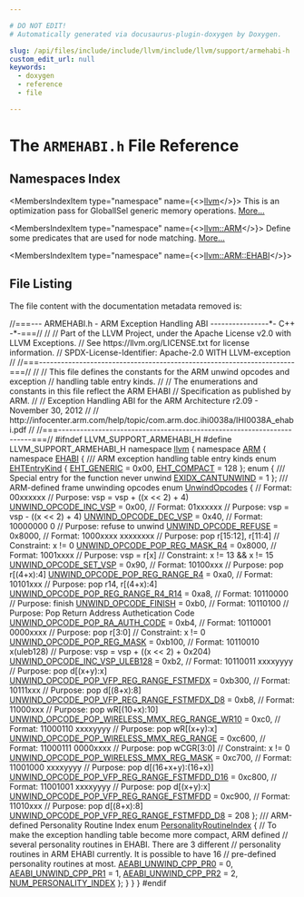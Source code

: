 ```yaml
---

# DO NOT EDIT!
# Automatically generated via docusaurus-plugin-doxygen by Doxygen.

slug: /api/files/include/include/llvm/include/llvm/support/armehabi-h
custom_edit_url: null
keywords:
  - doxygen
  - reference
  - file

---
```





# The `ARMEHABI.h` File Reference

<DoxygenPage pluginConfig={pluginConfig}>



## Namespaces Index

<MembersIndex>

<MembersIndexItem
  type="namespace"
  name={<><a href="/docs/api/namespaces/llvm">llvm</a></>}>
This is an optimization pass for GlobalISel generic memory operations. <a href="/docs/api/namespaces/llvm/#details">More...</a>
</MembersIndexItem>

<MembersIndexItem
  type="namespace"
  name={<><a href="/docs/api/namespaces/llvm/arm">llvm::ARM</a></>}>
Define some predicates that are used for node matching. <a href="/docs/api/namespaces/llvm/arm/#details">More...</a>
</MembersIndexItem>

<MembersIndexItem
  type="namespace"
  name={<><a href="/docs/api/namespaces/llvm/arm/ehabi">llvm::ARM::EHABI</a></>}>
</MembersIndexItem>

</MembersIndex>


## File Listing

The file content with the documentation metadata removed is:

<ProgramListing>

<Link id="l00001" /><CodeLine lineNumber="1"><Highlight kind="comment">//===--- ARMEHABI.h - ARM Exception Handling ABI ----------------&#42;- C++ -&#42;-===//</Highlight><Highlight kind="normal"></Highlight></CodeLine>
<Link id="l00002" /><CodeLine lineNumber="2"><Highlight kind="normal"></Highlight><Highlight kind="comment">//</Highlight><Highlight kind="normal"></Highlight></CodeLine>
<Link id="l00003" /><CodeLine lineNumber="3"><Highlight kind="normal"></Highlight><Highlight kind="comment">// Part of the LLVM Project, under the Apache License v2.0 with LLVM Exceptions.</Highlight><Highlight kind="normal"></Highlight></CodeLine>
<Link id="l00004" /><CodeLine lineNumber="4"><Highlight kind="normal"></Highlight><Highlight kind="comment">// See https://llvm.org/LICENSE.txt for license information.</Highlight><Highlight kind="normal"></Highlight></CodeLine>
<Link id="l00005" /><CodeLine lineNumber="5"><Highlight kind="normal"></Highlight><Highlight kind="comment">// SPDX-License-Identifier: Apache-2.0 WITH LLVM-exception</Highlight><Highlight kind="normal"></Highlight></CodeLine>
<Link id="l00006" /><CodeLine lineNumber="6"><Highlight kind="normal"></Highlight><Highlight kind="comment">//</Highlight><Highlight kind="normal"></Highlight></CodeLine>
<Link id="l00007" /><CodeLine lineNumber="7"><Highlight kind="normal"></Highlight><Highlight kind="comment">//===----------------------------------------------------------------------===//</Highlight><Highlight kind="normal"></Highlight></CodeLine>
<Link id="l00008" /><CodeLine lineNumber="8"><Highlight kind="normal"></Highlight><Highlight kind="comment">//</Highlight><Highlight kind="normal"></Highlight></CodeLine>
<Link id="l00009" /><CodeLine lineNumber="9"><Highlight kind="normal"></Highlight><Highlight kind="comment">// This file defines the constants for the ARM unwind opcodes and exception</Highlight><Highlight kind="normal"></Highlight></CodeLine>
<Link id="l00010" /><CodeLine lineNumber="10"><Highlight kind="normal"></Highlight><Highlight kind="comment">// handling table entry kinds.</Highlight><Highlight kind="normal"></Highlight></CodeLine>
<Link id="l00011" /><CodeLine lineNumber="11"><Highlight kind="normal"></Highlight><Highlight kind="comment">//</Highlight><Highlight kind="normal"></Highlight></CodeLine>
<Link id="l00012" /><CodeLine lineNumber="12"><Highlight kind="normal"></Highlight><Highlight kind="comment">// The enumerations and constants in this file reflect the ARM EHABI</Highlight><Highlight kind="normal"></Highlight></CodeLine>
<Link id="l00013" /><CodeLine lineNumber="13"><Highlight kind="normal"></Highlight><Highlight kind="comment">// Specification as published by ARM.</Highlight><Highlight kind="normal"></Highlight></CodeLine>
<Link id="l00014" /><CodeLine lineNumber="14"><Highlight kind="normal"></Highlight><Highlight kind="comment">//</Highlight><Highlight kind="normal"></Highlight></CodeLine>
<Link id="l00015" /><CodeLine lineNumber="15"><Highlight kind="normal"></Highlight><Highlight kind="comment">// Exception Handling ABI for the ARM Architecture r2.09 - November 30, 2012</Highlight><Highlight kind="normal"></Highlight></CodeLine>
<Link id="l00016" /><CodeLine lineNumber="16"><Highlight kind="normal"></Highlight><Highlight kind="comment">//</Highlight><Highlight kind="normal"></Highlight></CodeLine>
<Link id="l00017" /><CodeLine lineNumber="17"><Highlight kind="normal"></Highlight><Highlight kind="comment">// http://infocenter.arm.com/help/topic/com.arm.doc.ihi0038a/IHI0038A&#95;ehabi.pdf</Highlight><Highlight kind="normal"></Highlight></CodeLine>
<Link id="l00018" /><CodeLine lineNumber="18"><Highlight kind="normal"></Highlight><Highlight kind="comment">//</Highlight><Highlight kind="normal"></Highlight></CodeLine>
<Link id="l00019" /><CodeLine lineNumber="19"><Highlight kind="normal"></Highlight><Highlight kind="comment">//===----------------------------------------------------------------------===//</Highlight><Highlight kind="normal"></Highlight></CodeLine>
<Link id="l00020" /><CodeLine lineNumber="20"><Highlight kind="normal"></Highlight></CodeLine>
<Link id="l00021" /><CodeLine lineNumber="21"><Highlight kind="normal"></Highlight><Highlight kind="preprocessor">#ifndef LLVM&#95;SUPPORT&#95;ARMEHABI&#95;H</Highlight><Highlight kind="normal"></Highlight></CodeLine>
<Link id="l00022" /><CodeLine lineNumber="22"><Highlight kind="normal"></Highlight><Highlight kind="preprocessor">#define LLVM&#95;SUPPORT&#95;ARMEHABI&#95;H</Highlight><Highlight kind="normal"></Highlight></CodeLine>
<Link id="l00023" /><CodeLine lineNumber="23"><Highlight kind="normal"></Highlight></CodeLine>
<Link id="l00024" /><CodeLine lineNumber="24"><Highlight kind="normal"></Highlight><Highlight kind="keyword">namespace </Highlight><Highlight kind="normal"><a href="/docs/api/namespaces/llvm">llvm</a> &#123;</Highlight></CodeLine>
<Link id="l00025" /><CodeLine lineNumber="25" lineLink="/docs/api/namespaces/llvm/arm"><Highlight kind="normal"></Highlight><Highlight kind="keyword">namespace </Highlight><Highlight kind="normal"><a href="/docs/api/namespaces/llvm/arm/#aa7c564eb9f55772c4e2f4d3c19974191a47f45e65244c17ec9fa8771a5c6d60e1">ARM</a> &#123;</Highlight></CodeLine>
<Link id="l00026" /><CodeLine lineNumber="26" lineLink="/docs/api/namespaces/llvm/arm/ehabi"><Highlight kind="normal"></Highlight><Highlight kind="keyword">namespace </Highlight><Highlight kind="normal"><a href="/docs/api/namespaces/llvm/arm/ehabi">EHABI</a> &#123;</Highlight><Highlight kind="comment"></Highlight></CodeLine>
<Link id="l00027" /><CodeLine lineNumber="27"><Highlight kind="comment">  /// ARM exception handling table entry kinds</Highlight><Highlight kind="normal"></Highlight></CodeLine>
<Link id="l00028" /><CodeLine lineNumber="28" lineLink="/docs/api/namespaces/llvm/arm/ehabi/#afc1f04cd16158b4185cda78332876407"><Highlight kind="normal">  </Highlight><Highlight kind="keyword">enum</Highlight><Highlight kind="normal"> <a href="/docs/api/namespaces/llvm/arm/ehabi/#afc1f04cd16158b4185cda78332876407">EHTEntryKind</a> &#123;</Highlight></CodeLine>
<Link id="l00029" /><CodeLine lineNumber="29" lineLink="/docs/api/namespaces/llvm/arm/ehabi/#afc1f04cd16158b4185cda78332876407ae264097ea85fec893386d1f3a5d05610"><Highlight kind="normal">    <a href="/docs/api/namespaces/llvm/arm/ehabi/#afc1f04cd16158b4185cda78332876407ae264097ea85fec893386d1f3a5d05610">EHT&#95;GENERIC</a> = 0x00,</Highlight></CodeLine>
<Link id="l00030" /><CodeLine lineNumber="30" lineLink="/docs/api/namespaces/llvm/arm/ehabi/#afc1f04cd16158b4185cda78332876407aaefc75aa4a61986d09351560125d7e2f"><Highlight kind="normal">    <a href="/docs/api/namespaces/llvm/arm/ehabi/#afc1f04cd16158b4185cda78332876407aaefc75aa4a61986d09351560125d7e2f">EHT&#95;COMPACT</a> = 128</Highlight></CodeLine>
<Link id="l00031" /><CodeLine lineNumber="31"><Highlight kind="normal">  &#125;;</Highlight></CodeLine>
<Link id="l00032" /><CodeLine lineNumber="32"><Highlight kind="normal"></Highlight></CodeLine>
<Link id="l00033" /><CodeLine lineNumber="33"><Highlight kind="normal">  </Highlight><Highlight kind="keyword">enum</Highlight><Highlight kind="normal"> &#123;</Highlight><Highlight kind="comment"></Highlight></CodeLine>
<Link id="l00034" /><CodeLine lineNumber="34"><Highlight kind="comment">    /// Special entry for the function never unwind</Highlight><Highlight kind="normal"></Highlight></CodeLine>
<Link id="l00035" /><CodeLine lineNumber="35" lineLink="/docs/api/namespaces/llvm/arm/ehabi/#ae9c298f7e89c08953de7592e884a8b58a66015da63b154337078e073b41ae19ee"><Highlight kind="normal">    <a href="/docs/api/namespaces/llvm/arm/ehabi/#ae9c298f7e89c08953de7592e884a8b58a66015da63b154337078e073b41ae19ee">EXIDX&#95;CANTUNWIND</a> = 1</Highlight></CodeLine>
<Link id="l00036" /><CodeLine lineNumber="36"><Highlight kind="normal">  &#125;;</Highlight></CodeLine>
<Link id="l00037" /><CodeLine lineNumber="37"><Highlight kind="normal"></Highlight><Highlight kind="comment"></Highlight></CodeLine>
<Link id="l00038" /><CodeLine lineNumber="38"><Highlight kind="comment">  /// ARM-defined frame unwinding opcodes</Highlight><Highlight kind="normal"></Highlight></CodeLine>
<Link id="l00039" /><CodeLine lineNumber="39" lineLink="/docs/api/namespaces/llvm/arm/ehabi/#a391979058f7394854c8e99446129c5aa"><Highlight kind="normal">  </Highlight><Highlight kind="keyword">enum</Highlight><Highlight kind="normal"> <a href="/docs/api/namespaces/llvm/arm/ehabi/#a391979058f7394854c8e99446129c5aa">UnwindOpcodes</a> &#123;</Highlight></CodeLine>
<Link id="l00040" /><CodeLine lineNumber="40"><Highlight kind="normal">    </Highlight><Highlight kind="comment">// Format: 00xxxxxx</Highlight><Highlight kind="normal"></Highlight></CodeLine>
<Link id="l00041" /><CodeLine lineNumber="41"><Highlight kind="normal">    </Highlight><Highlight kind="comment">// Purpose: vsp = vsp + ((x &lt;&lt; 2) + 4)</Highlight><Highlight kind="normal"></Highlight></CodeLine>
<Link id="l00042" /><CodeLine lineNumber="42" lineLink="/docs/api/namespaces/llvm/arm/ehabi/#a391979058f7394854c8e99446129c5aaaa5fb6fa61b25402c5a11953776e94069"><Highlight kind="normal">    <a href="/docs/api/namespaces/llvm/arm/ehabi/#a391979058f7394854c8e99446129c5aaaa5fb6fa61b25402c5a11953776e94069">UNWIND&#95;OPCODE&#95;INC&#95;VSP</a> = 0x00,</Highlight></CodeLine>
<Link id="l00043" /><CodeLine lineNumber="43"><Highlight kind="normal"></Highlight></CodeLine>
<Link id="l00044" /><CodeLine lineNumber="44"><Highlight kind="normal">    </Highlight><Highlight kind="comment">// Format: 01xxxxxx</Highlight><Highlight kind="normal"></Highlight></CodeLine>
<Link id="l00045" /><CodeLine lineNumber="45"><Highlight kind="normal">    </Highlight><Highlight kind="comment">// Purpose: vsp = vsp - ((x &lt;&lt; 2) + 4)</Highlight><Highlight kind="normal"></Highlight></CodeLine>
<Link id="l00046" /><CodeLine lineNumber="46" lineLink="/docs/api/namespaces/llvm/arm/ehabi/#a391979058f7394854c8e99446129c5aaa88017af7551328f81fac3ba62cd12258"><Highlight kind="normal">    <a href="/docs/api/namespaces/llvm/arm/ehabi/#a391979058f7394854c8e99446129c5aaa88017af7551328f81fac3ba62cd12258">UNWIND&#95;OPCODE&#95;DEC&#95;VSP</a> = 0x40,</Highlight></CodeLine>
<Link id="l00047" /><CodeLine lineNumber="47"><Highlight kind="normal"></Highlight></CodeLine>
<Link id="l00048" /><CodeLine lineNumber="48"><Highlight kind="normal">    </Highlight><Highlight kind="comment">// Format: 10000000 0</Highlight><Highlight kind="normal"></Highlight></CodeLine>
<Link id="l00049" /><CodeLine lineNumber="49"><Highlight kind="normal">    </Highlight><Highlight kind="comment">// Purpose: refuse to unwind</Highlight><Highlight kind="normal"></Highlight></CodeLine>
<Link id="l00050" /><CodeLine lineNumber="50" lineLink="/docs/api/namespaces/llvm/arm/ehabi/#a391979058f7394854c8e99446129c5aaa28de741b7d8a551512cbd8e812d48e66"><Highlight kind="normal">    <a href="/docs/api/namespaces/llvm/arm/ehabi/#a391979058f7394854c8e99446129c5aaa28de741b7d8a551512cbd8e812d48e66">UNWIND&#95;OPCODE&#95;REFUSE</a> = 0x8000,</Highlight></CodeLine>
<Link id="l00051" /><CodeLine lineNumber="51"><Highlight kind="normal"></Highlight></CodeLine>
<Link id="l00052" /><CodeLine lineNumber="52"><Highlight kind="normal">    </Highlight><Highlight kind="comment">// Format: 1000xxxx xxxxxxxx</Highlight><Highlight kind="normal"></Highlight></CodeLine>
<Link id="l00053" /><CodeLine lineNumber="53"><Highlight kind="normal">    </Highlight><Highlight kind="comment">// Purpose: pop r&#91;15:12&#93;, r&#91;11:4&#93;</Highlight><Highlight kind="normal"></Highlight></CodeLine>
<Link id="l00054" /><CodeLine lineNumber="54"><Highlight kind="normal">    </Highlight><Highlight kind="comment">// Constraint: x != 0</Highlight><Highlight kind="normal"></Highlight></CodeLine>
<Link id="l00055" /><CodeLine lineNumber="55" lineLink="/docs/api/namespaces/llvm/arm/ehabi/#a391979058f7394854c8e99446129c5aaaf6b4129defb78ab1e27de68558cdad7e"><Highlight kind="normal">    <a href="/docs/api/namespaces/llvm/arm/ehabi/#a391979058f7394854c8e99446129c5aaaf6b4129defb78ab1e27de68558cdad7e">UNWIND&#95;OPCODE&#95;POP&#95;REG&#95;MASK&#95;R4</a> = 0x8000,</Highlight></CodeLine>
<Link id="l00056" /><CodeLine lineNumber="56"><Highlight kind="normal"></Highlight></CodeLine>
<Link id="l00057" /><CodeLine lineNumber="57"><Highlight kind="normal">    </Highlight><Highlight kind="comment">// Format: 1001xxxx</Highlight><Highlight kind="normal"></Highlight></CodeLine>
<Link id="l00058" /><CodeLine lineNumber="58"><Highlight kind="normal">    </Highlight><Highlight kind="comment">// Purpose: vsp = r&#91;x&#93;</Highlight><Highlight kind="normal"></Highlight></CodeLine>
<Link id="l00059" /><CodeLine lineNumber="59"><Highlight kind="normal">    </Highlight><Highlight kind="comment">// Constraint: x != 13 &amp;&amp; x != 15</Highlight><Highlight kind="normal"></Highlight></CodeLine>
<Link id="l00060" /><CodeLine lineNumber="60" lineLink="/docs/api/namespaces/llvm/arm/ehabi/#a391979058f7394854c8e99446129c5aaafb874bc6779295f8e3e6b4cecfd406bf"><Highlight kind="normal">    <a href="/docs/api/namespaces/llvm/arm/ehabi/#a391979058f7394854c8e99446129c5aaafb874bc6779295f8e3e6b4cecfd406bf">UNWIND&#95;OPCODE&#95;SET&#95;VSP</a> = 0x90,</Highlight></CodeLine>
<Link id="l00061" /><CodeLine lineNumber="61"><Highlight kind="normal"></Highlight></CodeLine>
<Link id="l00062" /><CodeLine lineNumber="62"><Highlight kind="normal">    </Highlight><Highlight kind="comment">// Format: 10100xxx</Highlight><Highlight kind="normal"></Highlight></CodeLine>
<Link id="l00063" /><CodeLine lineNumber="63"><Highlight kind="normal">    </Highlight><Highlight kind="comment">// Purpose: pop r&#91;(4+x):4&#93;</Highlight><Highlight kind="normal"></Highlight></CodeLine>
<Link id="l00064" /><CodeLine lineNumber="64" lineLink="/docs/api/namespaces/llvm/arm/ehabi/#a391979058f7394854c8e99446129c5aaa0a91a90150205dd8f3e3f3e5d764e34c"><Highlight kind="normal">    <a href="/docs/api/namespaces/llvm/arm/ehabi/#a391979058f7394854c8e99446129c5aaa0a91a90150205dd8f3e3f3e5d764e34c">UNWIND&#95;OPCODE&#95;POP&#95;REG&#95;RANGE&#95;R4</a> = 0xa0,</Highlight></CodeLine>
<Link id="l00065" /><CodeLine lineNumber="65"><Highlight kind="normal"></Highlight></CodeLine>
<Link id="l00066" /><CodeLine lineNumber="66"><Highlight kind="normal">    </Highlight><Highlight kind="comment">// Format: 10101xxx</Highlight><Highlight kind="normal"></Highlight></CodeLine>
<Link id="l00067" /><CodeLine lineNumber="67"><Highlight kind="normal">    </Highlight><Highlight kind="comment">// Purpose: pop r14, r&#91;(4+x):4&#93;</Highlight><Highlight kind="normal"></Highlight></CodeLine>
<Link id="l00068" /><CodeLine lineNumber="68" lineLink="/docs/api/namespaces/llvm/arm/ehabi/#a391979058f7394854c8e99446129c5aaae8ab15ac55a28dc3b1954b3159a9cd61"><Highlight kind="normal">    <a href="/docs/api/namespaces/llvm/arm/ehabi/#a391979058f7394854c8e99446129c5aaae8ab15ac55a28dc3b1954b3159a9cd61">UNWIND&#95;OPCODE&#95;POP&#95;REG&#95;RANGE&#95;R4&#95;R14</a> = 0xa8,</Highlight></CodeLine>
<Link id="l00069" /><CodeLine lineNumber="69"><Highlight kind="normal"></Highlight></CodeLine>
<Link id="l00070" /><CodeLine lineNumber="70"><Highlight kind="normal">    </Highlight><Highlight kind="comment">// Format: 10110000</Highlight><Highlight kind="normal"></Highlight></CodeLine>
<Link id="l00071" /><CodeLine lineNumber="71"><Highlight kind="normal">    </Highlight><Highlight kind="comment">// Purpose: finish</Highlight><Highlight kind="normal"></Highlight></CodeLine>
<Link id="l00072" /><CodeLine lineNumber="72" lineLink="/docs/api/namespaces/llvm/arm/ehabi/#a391979058f7394854c8e99446129c5aaa0aaf8dcf3c0ab164c43d61219444ea9f"><Highlight kind="normal">    <a href="/docs/api/namespaces/llvm/arm/ehabi/#a391979058f7394854c8e99446129c5aaa0aaf8dcf3c0ab164c43d61219444ea9f">UNWIND&#95;OPCODE&#95;FINISH</a> = 0xb0,</Highlight></CodeLine>
<Link id="l00073" /><CodeLine lineNumber="73"><Highlight kind="normal"></Highlight></CodeLine>
<Link id="l00074" /><CodeLine lineNumber="74"><Highlight kind="normal">    </Highlight><Highlight kind="comment">// Format: 10110100</Highlight><Highlight kind="normal"></Highlight></CodeLine>
<Link id="l00075" /><CodeLine lineNumber="75"><Highlight kind="normal">    </Highlight><Highlight kind="comment">// Purpose: Pop Return Address Authetication Code</Highlight><Highlight kind="normal"></Highlight></CodeLine>
<Link id="l00076" /><CodeLine lineNumber="76" lineLink="/docs/api/namespaces/llvm/arm/ehabi/#a391979058f7394854c8e99446129c5aaaefcc1e6af568599a852b5a634db6f75d"><Highlight kind="normal">    <a href="/docs/api/namespaces/llvm/arm/ehabi/#a391979058f7394854c8e99446129c5aaaefcc1e6af568599a852b5a634db6f75d">UNWIND&#95;OPCODE&#95;POP&#95;RA&#95;AUTH&#95;CODE</a> = 0xb4,</Highlight></CodeLine>
<Link id="l00077" /><CodeLine lineNumber="77"><Highlight kind="normal"></Highlight></CodeLine>
<Link id="l00078" /><CodeLine lineNumber="78"><Highlight kind="normal">    </Highlight><Highlight kind="comment">// Format: 10110001 0000xxxx</Highlight><Highlight kind="normal"></Highlight></CodeLine>
<Link id="l00079" /><CodeLine lineNumber="79"><Highlight kind="normal">    </Highlight><Highlight kind="comment">// Purpose: pop r&#91;3:0&#93;</Highlight><Highlight kind="normal"></Highlight></CodeLine>
<Link id="l00080" /><CodeLine lineNumber="80"><Highlight kind="normal">    </Highlight><Highlight kind="comment">// Constraint: x != 0</Highlight><Highlight kind="normal"></Highlight></CodeLine>
<Link id="l00081" /><CodeLine lineNumber="81" lineLink="/docs/api/namespaces/llvm/arm/ehabi/#a391979058f7394854c8e99446129c5aaa9a03bf3866742ac1b888bee3b12b36f6"><Highlight kind="normal">    <a href="/docs/api/namespaces/llvm/arm/ehabi/#a391979058f7394854c8e99446129c5aaa9a03bf3866742ac1b888bee3b12b36f6">UNWIND&#95;OPCODE&#95;POP&#95;REG&#95;MASK</a> = 0xb100,</Highlight></CodeLine>
<Link id="l00082" /><CodeLine lineNumber="82"><Highlight kind="normal"></Highlight></CodeLine>
<Link id="l00083" /><CodeLine lineNumber="83"><Highlight kind="normal">    </Highlight><Highlight kind="comment">// Format: 10110010 x(uleb128)</Highlight><Highlight kind="normal"></Highlight></CodeLine>
<Link id="l00084" /><CodeLine lineNumber="84"><Highlight kind="normal">    </Highlight><Highlight kind="comment">// Purpose: vsp = vsp + ((x &lt;&lt; 2) + 0x204)</Highlight><Highlight kind="normal"></Highlight></CodeLine>
<Link id="l00085" /><CodeLine lineNumber="85" lineLink="/docs/api/namespaces/llvm/arm/ehabi/#a391979058f7394854c8e99446129c5aaac7fec19e4c3252adc0fe1c56e7517633"><Highlight kind="normal">    <a href="/docs/api/namespaces/llvm/arm/ehabi/#a391979058f7394854c8e99446129c5aaac7fec19e4c3252adc0fe1c56e7517633">UNWIND&#95;OPCODE&#95;INC&#95;VSP&#95;ULEB128</a> = 0xb2,</Highlight></CodeLine>
<Link id="l00086" /><CodeLine lineNumber="86"><Highlight kind="normal"></Highlight></CodeLine>
<Link id="l00087" /><CodeLine lineNumber="87"><Highlight kind="normal">    </Highlight><Highlight kind="comment">// Format: 10110011 xxxxyyyy</Highlight><Highlight kind="normal"></Highlight></CodeLine>
<Link id="l00088" /><CodeLine lineNumber="88"><Highlight kind="normal">    </Highlight><Highlight kind="comment">// Purpose: pop d&#91;(x+y):x&#93;</Highlight><Highlight kind="normal"></Highlight></CodeLine>
<Link id="l00089" /><CodeLine lineNumber="89" lineLink="/docs/api/namespaces/llvm/arm/ehabi/#a391979058f7394854c8e99446129c5aaae57f6a4d3ecba2c13f8cb42a33d22f22"><Highlight kind="normal">    <a href="/docs/api/namespaces/llvm/arm/ehabi/#a391979058f7394854c8e99446129c5aaae57f6a4d3ecba2c13f8cb42a33d22f22">UNWIND&#95;OPCODE&#95;POP&#95;VFP&#95;REG&#95;RANGE&#95;FSTMFDX</a> = 0xb300,</Highlight></CodeLine>
<Link id="l00090" /><CodeLine lineNumber="90"><Highlight kind="normal"></Highlight></CodeLine>
<Link id="l00091" /><CodeLine lineNumber="91"><Highlight kind="normal">    </Highlight><Highlight kind="comment">// Format: 10111xxx</Highlight><Highlight kind="normal"></Highlight></CodeLine>
<Link id="l00092" /><CodeLine lineNumber="92"><Highlight kind="normal">    </Highlight><Highlight kind="comment">// Purpose: pop d&#91;(8+x):8&#93;</Highlight><Highlight kind="normal"></Highlight></CodeLine>
<Link id="l00093" /><CodeLine lineNumber="93" lineLink="/docs/api/namespaces/llvm/arm/ehabi/#a391979058f7394854c8e99446129c5aaa33a9dd3ac5d672917f867f8ef5d6569b"><Highlight kind="normal">    <a href="/docs/api/namespaces/llvm/arm/ehabi/#a391979058f7394854c8e99446129c5aaa33a9dd3ac5d672917f867f8ef5d6569b">UNWIND&#95;OPCODE&#95;POP&#95;VFP&#95;REG&#95;RANGE&#95;FSTMFDX&#95;D8</a> = 0xb8,</Highlight></CodeLine>
<Link id="l00094" /><CodeLine lineNumber="94"><Highlight kind="normal"></Highlight></CodeLine>
<Link id="l00095" /><CodeLine lineNumber="95"><Highlight kind="normal">    </Highlight><Highlight kind="comment">// Format: 11000xxx</Highlight><Highlight kind="normal"></Highlight></CodeLine>
<Link id="l00096" /><CodeLine lineNumber="96"><Highlight kind="normal">    </Highlight><Highlight kind="comment">// Purpose: pop wR&#91;(10+x):10&#93;</Highlight><Highlight kind="normal"></Highlight></CodeLine>
<Link id="l00097" /><CodeLine lineNumber="97" lineLink="/docs/api/namespaces/llvm/arm/ehabi/#a391979058f7394854c8e99446129c5aaa8f9dbd9546ae0a82113bb7891296cad2"><Highlight kind="normal">    <a href="/docs/api/namespaces/llvm/arm/ehabi/#a391979058f7394854c8e99446129c5aaa8f9dbd9546ae0a82113bb7891296cad2">UNWIND&#95;OPCODE&#95;POP&#95;WIRELESS&#95;MMX&#95;REG&#95;RANGE&#95;WR10</a> = 0xc0,</Highlight></CodeLine>
<Link id="l00098" /><CodeLine lineNumber="98"><Highlight kind="normal"></Highlight></CodeLine>
<Link id="l00099" /><CodeLine lineNumber="99"><Highlight kind="normal">    </Highlight><Highlight kind="comment">// Format: 11000110 xxxxyyyy</Highlight><Highlight kind="normal"></Highlight></CodeLine>
<Link id="l00100" /><CodeLine lineNumber="100"><Highlight kind="normal">    </Highlight><Highlight kind="comment">// Purpose: pop wR&#91;(x+y):x&#93;</Highlight><Highlight kind="normal"></Highlight></CodeLine>
<Link id="l00101" /><CodeLine lineNumber="101" lineLink="/docs/api/namespaces/llvm/arm/ehabi/#a391979058f7394854c8e99446129c5aaa47fb210095d0373575ac7208866a2e1e"><Highlight kind="normal">    <a href="/docs/api/namespaces/llvm/arm/ehabi/#a391979058f7394854c8e99446129c5aaa47fb210095d0373575ac7208866a2e1e">UNWIND&#95;OPCODE&#95;POP&#95;WIRELESS&#95;MMX&#95;REG&#95;RANGE</a> = 0xc600,</Highlight></CodeLine>
<Link id="l00102" /><CodeLine lineNumber="102"><Highlight kind="normal"></Highlight></CodeLine>
<Link id="l00103" /><CodeLine lineNumber="103"><Highlight kind="normal">    </Highlight><Highlight kind="comment">// Format: 11000111 0000xxxx</Highlight><Highlight kind="normal"></Highlight></CodeLine>
<Link id="l00104" /><CodeLine lineNumber="104"><Highlight kind="normal">    </Highlight><Highlight kind="comment">// Purpose: pop wCGR&#91;3:0&#93;</Highlight><Highlight kind="normal"></Highlight></CodeLine>
<Link id="l00105" /><CodeLine lineNumber="105"><Highlight kind="normal">    </Highlight><Highlight kind="comment">// Constraint: x != 0</Highlight><Highlight kind="normal"></Highlight></CodeLine>
<Link id="l00106" /><CodeLine lineNumber="106" lineLink="/docs/api/namespaces/llvm/arm/ehabi/#a391979058f7394854c8e99446129c5aaa35e150c8337de682649a961eb3b4d8ec"><Highlight kind="normal">    <a href="/docs/api/namespaces/llvm/arm/ehabi/#a391979058f7394854c8e99446129c5aaa35e150c8337de682649a961eb3b4d8ec">UNWIND&#95;OPCODE&#95;POP&#95;WIRELESS&#95;MMX&#95;REG&#95;MASK</a> = 0xc700,</Highlight></CodeLine>
<Link id="l00107" /><CodeLine lineNumber="107"><Highlight kind="normal"></Highlight></CodeLine>
<Link id="l00108" /><CodeLine lineNumber="108"><Highlight kind="normal">    </Highlight><Highlight kind="comment">// Format: 11001000 xxxxyyyy</Highlight><Highlight kind="normal"></Highlight></CodeLine>
<Link id="l00109" /><CodeLine lineNumber="109"><Highlight kind="normal">    </Highlight><Highlight kind="comment">// Purpose: pop d&#91;(16+x+y):(16+x)&#93;</Highlight><Highlight kind="normal"></Highlight></CodeLine>
<Link id="l00110" /><CodeLine lineNumber="110" lineLink="/docs/api/namespaces/llvm/arm/ehabi/#a391979058f7394854c8e99446129c5aaa943f3a70dcab5069c2f70c1745031102"><Highlight kind="normal">    <a href="/docs/api/namespaces/llvm/arm/ehabi/#a391979058f7394854c8e99446129c5aaa943f3a70dcab5069c2f70c1745031102">UNWIND&#95;OPCODE&#95;POP&#95;VFP&#95;REG&#95;RANGE&#95;FSTMFDD&#95;D16</a> = 0xc800,</Highlight></CodeLine>
<Link id="l00111" /><CodeLine lineNumber="111"><Highlight kind="normal"></Highlight></CodeLine>
<Link id="l00112" /><CodeLine lineNumber="112"><Highlight kind="normal">    </Highlight><Highlight kind="comment">// Format: 11001001 xxxxyyyy</Highlight><Highlight kind="normal"></Highlight></CodeLine>
<Link id="l00113" /><CodeLine lineNumber="113"><Highlight kind="normal">    </Highlight><Highlight kind="comment">// Purpose: pop d&#91;(x+y):x&#93;</Highlight><Highlight kind="normal"></Highlight></CodeLine>
<Link id="l00114" /><CodeLine lineNumber="114" lineLink="/docs/api/namespaces/llvm/arm/ehabi/#a391979058f7394854c8e99446129c5aaaf3a1f5132396873d78fb4e5810ad2f82"><Highlight kind="normal">    <a href="/docs/api/namespaces/llvm/arm/ehabi/#a391979058f7394854c8e99446129c5aaaf3a1f5132396873d78fb4e5810ad2f82">UNWIND&#95;OPCODE&#95;POP&#95;VFP&#95;REG&#95;RANGE&#95;FSTMFDD</a> = 0xc900,</Highlight></CodeLine>
<Link id="l00115" /><CodeLine lineNumber="115"><Highlight kind="normal"></Highlight></CodeLine>
<Link id="l00116" /><CodeLine lineNumber="116"><Highlight kind="normal">    </Highlight><Highlight kind="comment">// Format: 11010xxx</Highlight><Highlight kind="normal"></Highlight></CodeLine>
<Link id="l00117" /><CodeLine lineNumber="117"><Highlight kind="normal">    </Highlight><Highlight kind="comment">// Purpose: pop d&#91;(8+x):8&#93;</Highlight><Highlight kind="normal"></Highlight></CodeLine>
<Link id="l00118" /><CodeLine lineNumber="118" lineLink="/docs/api/namespaces/llvm/arm/ehabi/#a391979058f7394854c8e99446129c5aaa70e34569a0cdd4886c25ce46c454bbbb"><Highlight kind="normal">    <a href="/docs/api/namespaces/llvm/arm/ehabi/#a391979058f7394854c8e99446129c5aaa70e34569a0cdd4886c25ce46c454bbbb">UNWIND&#95;OPCODE&#95;POP&#95;VFP&#95;REG&#95;RANGE&#95;FSTMFDD&#95;D8</a> = 208</Highlight></CodeLine>
<Link id="l00119" /><CodeLine lineNumber="119"><Highlight kind="normal">  &#125;;</Highlight></CodeLine>
<Link id="l00120" /><CodeLine lineNumber="120"><Highlight kind="normal"></Highlight><Highlight kind="comment"></Highlight></CodeLine>
<Link id="l00121" /><CodeLine lineNumber="121"><Highlight kind="comment">  /// ARM-defined Personality Routine Index</Highlight><Highlight kind="normal"></Highlight></CodeLine>
<Link id="l00122" /><CodeLine lineNumber="122" lineLink="/docs/api/namespaces/llvm/arm/ehabi/#a7b99cf0c7d83797700266fe3d55872e7"><Highlight kind="normal">  </Highlight><Highlight kind="keyword">enum</Highlight><Highlight kind="normal"> <a href="/docs/api/namespaces/llvm/arm/ehabi/#a7b99cf0c7d83797700266fe3d55872e7">PersonalityRoutineIndex</a> &#123;</Highlight></CodeLine>
<Link id="l00123" /><CodeLine lineNumber="123"><Highlight kind="normal">    </Highlight><Highlight kind="comment">// To make the exception handling table become more compact, ARM defined</Highlight><Highlight kind="normal"></Highlight></CodeLine>
<Link id="l00124" /><CodeLine lineNumber="124"><Highlight kind="normal">    </Highlight><Highlight kind="comment">// several personality routines in EHABI.  There are 3 different</Highlight><Highlight kind="normal"></Highlight></CodeLine>
<Link id="l00125" /><CodeLine lineNumber="125"><Highlight kind="normal">    </Highlight><Highlight kind="comment">// personality routines in ARM EHABI currently.  It is possible to have 16</Highlight><Highlight kind="normal"></Highlight></CodeLine>
<Link id="l00126" /><CodeLine lineNumber="126"><Highlight kind="normal">    </Highlight><Highlight kind="comment">// pre-defined personality routines at most.</Highlight><Highlight kind="normal"></Highlight></CodeLine>
<Link id="l00127" /><CodeLine lineNumber="127" lineLink="/docs/api/namespaces/llvm/arm/ehabi/#a7b99cf0c7d83797700266fe3d55872e7a74f0546618adde7fd3715e03c8af0d09"><Highlight kind="normal">    <a href="/docs/api/namespaces/llvm/arm/ehabi/#a7b99cf0c7d83797700266fe3d55872e7a74f0546618adde7fd3715e03c8af0d09">AEABI&#95;UNWIND&#95;CPP&#95;PR0</a> = 0,</Highlight></CodeLine>
<Link id="l00128" /><CodeLine lineNumber="128" lineLink="/docs/api/namespaces/llvm/arm/ehabi/#a7b99cf0c7d83797700266fe3d55872e7a091a1026c8394033f84acddfe2ad596d"><Highlight kind="normal">    <a href="/docs/api/namespaces/llvm/arm/ehabi/#a7b99cf0c7d83797700266fe3d55872e7a091a1026c8394033f84acddfe2ad596d">AEABI&#95;UNWIND&#95;CPP&#95;PR1</a> = 1,</Highlight></CodeLine>
<Link id="l00129" /><CodeLine lineNumber="129" lineLink="/docs/api/namespaces/llvm/arm/ehabi/#a7b99cf0c7d83797700266fe3d55872e7ac660a01899d3599dec718aca532db0de"><Highlight kind="normal">    <a href="/docs/api/namespaces/llvm/arm/ehabi/#a7b99cf0c7d83797700266fe3d55872e7ac660a01899d3599dec718aca532db0de">AEABI&#95;UNWIND&#95;CPP&#95;PR2</a> = 2,</Highlight></CodeLine>
<Link id="l00130" /><CodeLine lineNumber="130"><Highlight kind="normal"></Highlight></CodeLine>
<Link id="l00131" /><CodeLine lineNumber="131" lineLink="/docs/api/namespaces/llvm/arm/ehabi/#a7b99cf0c7d83797700266fe3d55872e7a95314429fa79c010af353b0a2c8f75d6"><Highlight kind="normal">    <a href="/docs/api/namespaces/llvm/arm/ehabi/#a7b99cf0c7d83797700266fe3d55872e7a95314429fa79c010af353b0a2c8f75d6">NUM&#95;PERSONALITY&#95;INDEX</a></Highlight></CodeLine>
<Link id="l00132" /><CodeLine lineNumber="132"><Highlight kind="normal">  &#125;;</Highlight></CodeLine>
<Link id="l00133" /><CodeLine lineNumber="133"><Highlight kind="normal">&#125;</Highlight></CodeLine>
<Link id="l00134" /><CodeLine lineNumber="134"><Highlight kind="normal">&#125;</Highlight></CodeLine>
<Link id="l00135" /><CodeLine lineNumber="135"><Highlight kind="normal">&#125;</Highlight></CodeLine>
<Link id="l00136" /><CodeLine lineNumber="136"><Highlight kind="normal"></Highlight></CodeLine>
<Link id="l00137" /><CodeLine lineNumber="137"><Highlight kind="normal"></Highlight><Highlight kind="preprocessor">#endif</Highlight></CodeLine>

</ProgramListing>


</DoxygenPage>
